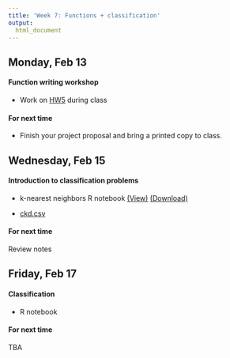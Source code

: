 ```yaml
---
title: 'Week 7: Functions + classification'
output:
  html_document
---
```


## Monday, Feb 13

#### Function writing workshop

* Work on [HW5](https://classroom.github.com/assignment-invitations/88b4a638883634466f0d512c2b567f34) during class


#### For next time

* Finish your project proposal and bring a printed copy to class.


## Wednesday, Feb 15

#### Introduction to classification problems

* k-nearest neighbors R notebook  [(View)](http://htmlpreview.github.io/?https://github.com/cmsc205/notes/blob/master/day14/classification.nb.html)  <a href="https://raw.githubusercontent.com/cmsc205/notes/master/day14/classification.Rmd"download>(Download)</a>

* [ckd.csv](https://raw.githubusercontent.com/cmsc205/notes/master/day14/data/ckd.csv)


#### For next time

Review notes


## Friday, Feb 17

#### Classification

* R notebook 

#### For next time

TBA